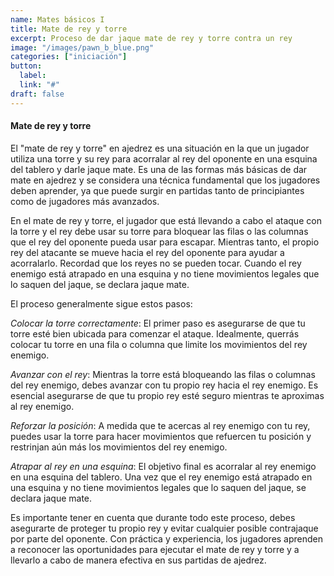 ```yaml
---
name: Mates básicos I
title: Mate de rey y torre
excerpt: Proceso de dar jaque mate de rey y torre contra un rey
image: "/images/pawn_b_blue.png"
categories: ["iniciación"]
button:
  label: 
  link: "#"
draft: false
---
```


#### Mate de rey y torre

El "mate de rey y torre" en ajedrez es una situación en la que un jugador utiliza una torre y su rey para acorralar al rey del oponente
 en una esquina del tablero y darle jaque mate. Es una de las formas más básicas de dar mate en ajedrez y se considera una técnica
  fundamental que los jugadores deben aprender, ya que puede surgir en partidas tanto de principiantes como de jugadores más avanzados.

En el mate de rey y torre, el jugador que está llevando a cabo el ataque con la torre y el rey debe usar su torre para bloquear
 las filas o las columnas que el rey del oponente pueda usar para escapar. Mientras tanto, el propio rey del atacante se mueve
  hacia el rey del oponente para ayudar a acorralarlo. Recordad que los reyes no se pueden tocar. Cuando el rey enemigo está atrapado en una esquina y no tiene movimientos
   legales que lo saquen del jaque, se declara jaque mate.


El proceso generalmente sigue estos pasos:

*Colocar la torre correctamente*: El primer paso es asegurarse de que tu torre esté bien ubicada para comenzar el ataque.
 Idealmente, querrás colocar tu torre en una fila o columna que limite los movimientos del rey enemigo.

*Avanzar con el rey*: Mientras la torre está bloqueando las filas o columnas del rey enemigo, debes avanzar con tu propio rey
 hacia el rey enemigo. Es esencial asegurarse de que tu propio rey esté seguro mientras te aproximas al rey enemigo.

*Reforzar la posición*: A medida que te acercas al rey enemigo con tu rey, puedes usar la torre para hacer movimientos que
 refuercen tu posición y restrinjan aún más los movimientos del rey enemigo.

*Atrapar al rey en una esquina*: El objetivo final es acorralar al rey enemigo en una esquina del tablero. Una vez que el rey
 enemigo está atrapado en una esquina y no tiene movimientos legales que lo saquen del jaque, se declara jaque mate.

Es importante tener en cuenta que durante todo este proceso, debes asegurarte de proteger tu propio rey y evitar cualquier posible
 contrajaque por parte del oponente. Con práctica y experiencia, los jugadores aprenden a reconocer las oportunidades para ejecutar
  el mate de rey y torre y a llevarlo a cabo de manera efectiva en sus partidas de ajedrez.
